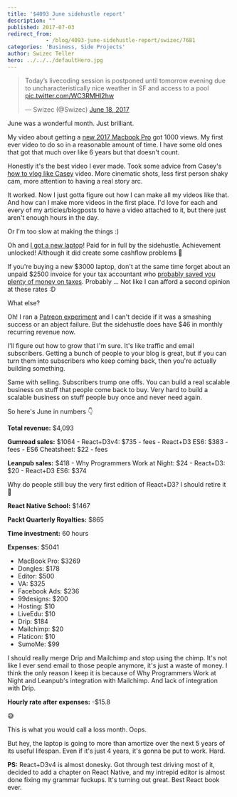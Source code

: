```yaml
---
title: '$4093 June sidehustle report'
description: ""
published: 2017-07-03
redirect_from: 
            - /blog/4093-june-sidehustle-report/swizec/7681
categories: 'Business, Side Projects'
author: Swizec Teller
hero: ../../../defaultHero.jpg
---
```

> Today’s livecoding session is postponed until tomorrow evening due to uncharacteristically nice weather in SF and access to a pool [pic.twitter.com/WC3RMHl2hw](https://t.co/WC3RMHl2hw)
>
> — Swizec (@Swizec) [June 18, 2017](https://twitter.com/Swizec/status/876537115760222208)



June was a wonderful month. Just brilliant.





My video about getting a [new 2017 Macbook Pro](https://www.youtube.com/watch?v=ed2xrQt0Qp4) got 1000 views. My first ever video to do so in a reasonable amount of time. I have some old ones that got that much over like 6 years but that doesn't count.



Honestly it's the best video I ever made. Took some advice from Casey's [how to vlog like Casey](https://www.youtube.com/watch?v=Q980C74SdYQ) video. More cinematic shots, less first person shaky cam, more attention to having a real story arc.



It worked. Now I just gotta figure out how I can make all my videos like that. And how can I make more videos in the first place. I'd love for each and every of my articles/blogposts to have a video attached to it, but there just aren't enough hours in the day.



Or I'm too slow at making the things :)



Oh and [I got a new laptop](https://swizec.com/blog/first-day-new-2017-macbook-pro/swizec/7643)! Paid for in full by the sidehustle. Achievement unlocked! Although it did create some cashflow problems 🤔



If you're buying a new $3000 laptop, don't at the same time forget about an unpaid $2500 invoice for your tax accountant who [probably saved you plenty of money on taxes](https://swizec.com/blog/how-i-got-boned-by-taxes-two-years-in-a-row/swizec/7582). Probably ... Not like I can afford a second opinion at these rates :D



What else?



Oh! I ran a [Patreon experiment](https://swizec.com/blog/initial-results-patreon-experiment/swizec/7666) and I can't decide if it was a smashing success or an abject failure. But the sidehustle does have $46 in monthly recurring revenue now.



I'll figure out how to grow that I'm sure. It's like traffic and email subscribers. Getting a bunch of people to your blog is great, but if you can turn them into subscribers who keep coming back, then you're actually building something.



Same with selling. Subscribers trump one offs. You can build a real scalable business on stuff that people come back to buy. Very hard to build a scalable business on stuff people buy once and never need again.



So here's June in numbers 👇



**Total revenue:** $4,093



**Gumroad sales:** $1064 - React+D3v4: $735 - fees - React+D3 ES6: $383 - fees - ES6 Cheatsheet: $22 - fees



**Leanpub sales:** $418 - Why Programmers Work at Night: $24 - React+D3: $20 - React+D3 ES6: $374



Why do people still buy the very first edition of React+D3? I should retire it 🤔



**React Native School:** $1467



**Packt Quarterly Royalties:** $865



**Time investment:** 60 hours



**Expenses:** $5041



- MacBook Pro: $3269
- Dongles: $178
- Editor: $500
- VA: $325
- Facebook Ads: $236
- 99designs: $200
- Hosting: $10
- LiveEdu: $10
- Drip: $184
- Mailchimp: $20
- Flaticon: $10
- SumoMe: $99



I should really merge Drip and Mailchimp and stop using the chimp. It's not like I ever send email to those people anymore, it's just a waste of money. I think the only reason I keep it is because of Why Programmers Work at Night and Leanpub's integration with Mailchimp. And lack of integration with Drip.



**Hourly rate after expenses:** -$15.8



😅



This is what you would call a loss month. Oops.



But hey, the laptop is going to more than amortize over the next 5 years of its useful lifespan. Even if it's just 4 years, it's gonna be put to work. Hard.



**PS:** React+D3v4 is almost donesky. Got through test driving most of it, decided to add a chapter on React Native, and my intrepid editor is almost done fixing my grammar fuckups. It's turning out great. Best React book ever.